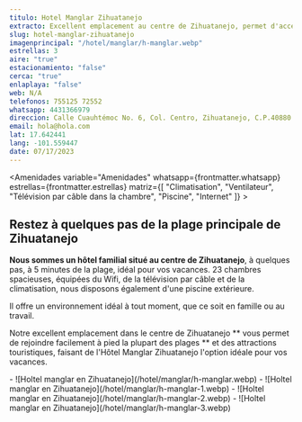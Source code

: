 ```yaml
---
titulo: Hotel Manglar Zihuatanejo
extracto: Excellent emplacement au centre de Zihuatanejo, permet d'accéder facilement à la plupart des plages.
slug: hotel-manglar-zihuatanejo
imagenprincipal: "/hotel/manglar/h-manglar.webp"
estrellas: 3
aire: "true"
estacionamiento: "false"
cerca: "true"
enlaplaya: "false"
web: N/A
telefonos: 755125 72552
whatsapp: 4431366979
direccion: Calle Cuauhtémoc No. 6, Col. Centro, Zihuatanejo, C.P.40880
email: hola@hola.com
lat: 17.642441
lang: -101.559447
date: 07/17/2023
---
```


<Amenidades variable="Amenidades" whatsapp={frontmatter.whatsapp} estrellas={frontmatter.estrellas} matriz={[ "Climatisation", "Ventilateur", "Télévision par câble dans la chambre", "Piscine", "Internet" ]} > 


## Restez à quelques pas de la plage principale de Zihuatanejo

**Nous sommes un hôtel familial situé au centre de Zihuatanejo**, à quelques pas, à 5 minutes de la plage, idéal pour vos vacances. 23 chambres spacieuses, équipées du Wifi, de la télévision par câble et de la climatisation, nous disposons également d'une piscine extérieure.

Il offre un environnement idéal à tout moment, que ce soit en famille ou au travail.

Notre excellent emplacement dans le centre de Zihuatanejo ** vous permet de rejoindre facilement à pied la plupart des plages ** et des attractions touristiques, faisant de l'Hôtel Manglar Zihuatanejo l'option idéale pour vos vacances.

</Amenidades>

<Galeria>
- ![Holtel manglar en Zihuatanejo](/hotel/manglar/h-manglar.webp)
- ![Holtel manglar en Zihuatanejo](/hotel/manglar/h-manglar-1.webp)
- ![Holtel manglar en Zihuatanejo](/hotel/manglar/h-manglar-2.webp)
- ![Holtel manglar en Zihuatanejo](/hotel/manglar/h-manglar-3.webp)
</Galeria>